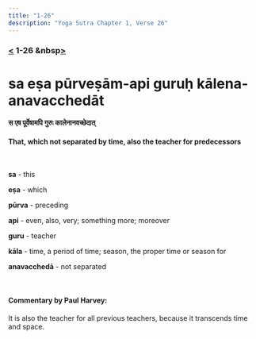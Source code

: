 ```yaml
---
title: "1-26"
description: "Yoga Sutra Chapter 1, Verse 26"
---
```


### [<](/Chapter-1/1-25/) 1-26 &nbsp[>](/Chapter-1/1-27/)

# sa eṣa pūrveṣām-api guruḥ kālena-anavacchedāt

#### स एष पूर्वेषामपि गुरुः कालेनानवच्छेदात्

#### That, which not separated by time, also the teacher for predecessors

<br />

**sa** - this <br />

**eṣa** - which <br />

**pūrva** - preceding <br />

**api** - even, also, very; something more; moreover <br />

**guru** - teacher <br />

**kāla** - time, a period of time; season, the proper time or season for <br />

**anavacchedā** - not separated <br />

<br />

#### Commentary by Paul Harvey:

It is also the teacher for all previous teachers,
because it transcends time and space.
